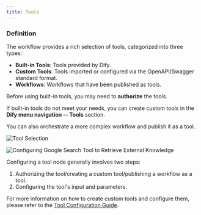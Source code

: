 ```yaml
---
title: Tools
---
```


### Definition

The workflow provides a rich selection of tools, categorized into three types:

* **Built-in Tools**: Tools provided by Dify.
* **Custom Tools**: Tools imported or configured via the OpenAPI/Swagger standard format.
* **Workflows**: Workflows that have been published as tools.

Before using built-in tools, you may need to **authorize** the tools.

If built-in tools do not meet your needs, you can create custom tools in the **Dify menu navigation -- Tools** section.

You can also orchestrate a more complex workflow and publish it as a tool.

![Tool Selection](../../../../images/assets/workflow-tool.png)

![Configuring Google Search Tool to Retrieve External Knowledge](../../../../images/assets/workflow-google-search-tool.png)

Configuring a tool node generally involves two steps:

1. Authorizing the tool/creating a custom tool/publishing a workflow as a tool.
2. Configuring the tool's input and parameters.

For more information on how to create custom tools and configure them, please refer to the [Tool Configuration Guide](/en-us/user-guide/tools/introduction).

